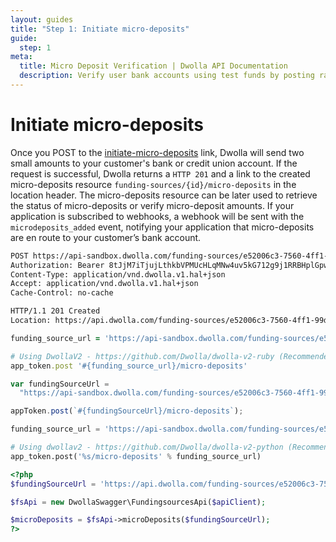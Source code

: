```yaml
---
layout: guides
title: "Step 1: Initiate micro-deposits"
guide:
  step: 1
meta:
  title: Micro Deposit Verification | Dwolla API Documentation
  description: Verify user bank accounts using test funds by posting randomly generated amounts to your customer's account.
---
```


# Initiate micro-deposits

Once you POST to the [initiate-micro-deposits](https://docs.dwolla.com/#initiate-micro-deposits) link, Dwolla will send two small amounts to your customer's bank or credit union account. If the request is successful, Dwolla returns a `HTTP 201` and a link to the created micro-deposits resource `funding-sources/{id}/micro-deposits` in the location header. The micro-deposits resource can be later used to retrieve the status of micro-deposits or verify micro-deposit amounts. If your application is subscribed to webhooks, a webhook will be sent with the `microdeposits_added` event, notifying your application that micro-deposits are en route to your customer’s bank account.

```bash
POST https://api-sandbox.dwolla.com/funding-sources/e52006c3-7560-4ff1-99d5-b0f3a6f4f909/micro-deposits
Authorization: Bearer 8tJjM7iTjujLthkbVPMUcHLqMNw4uv5kG712g9j1RRBHplGpwo
Content-Type: application/vnd.dwolla.v1.hal+json
Accept: application/vnd.dwolla.v1.hal+json
Cache-Control: no-cache

HTTP/1.1 201 Created
Location: https://api.dwolla.com/funding-sources/e52006c3-7560-4ff1-99d5-b0f3a6f4f909/micro-deposits
```

```ruby
funding_source_url = 'https://api-sandbox.dwolla.com/funding-sources/e52006c3-7560-4ff1-99d5-b0f3a6f4f909'

# Using DwollaV2 - https://github.com/Dwolla/dwolla-v2-ruby (Recommended)
app_token.post '#{funding_source_url}/micro-deposits'
```

```javascript
var fundingSourceUrl =
  "https://api-sandbox.dwolla.com/funding-sources/e52006c3-7560-4ff1-99d5-b0f3a6f4f909";

appToken.post(`#{fundingSourceUrl}/micro-deposits`);
```

```python
funding_source_url = 'https://api-sandbox.dwolla.com/funding-sources/e52006c3-7560-4ff1-99d5-b0f3a6f4f909'

# Using dwollav2 - https://github.com/Dwolla/dwolla-v2-python (Recommended)
app_token.post('%s/micro-deposits' % funding_source_url)

```

```php
<?php
$fundingSourceUrl = 'https://api.dwolla.com/funding-sources/e52006c3-7560-4ff1-99d5-b0f3a6f4f909';

$fsApi = new DwollaSwagger\FundingsourcesApi($apiClient);

$microDeposits = $fsApi->microDeposits($fundingSourceUrl);
?>
```

